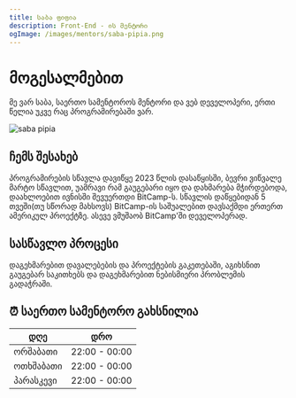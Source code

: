 ```yaml
---
title: საბა ფიფია
description: Front-End - ის მენტორი
ogImage: /images/mentors/saba-pipia.png
---
```


# მოგესალმებით

მე ვარ საბა, საერთო სამენტოროს მენტორი და ვებ დეველოპერი, ერთი წელია უკვე რაც პროგრამირებაში ვარ.

<img
  src="/images/mentors/saba-pipia.png"
  alt="saba pipia"
  className="w-80 mx-auto"
/>

## ჩემს შესახებ

პროგრამირების სწავლა დავიწყე 2023 წლის დასაწყისში, ბევრი ვიწვალე მარტო სწავლით, უამრავი რამ გაუგებარი იყო და დახმარება მჭირდებოდა, დაახლოებით ივნისში შევუერთდი BitCamp-ს. სწავლის დაწყებიდან 5 თვეში(თუ სწორად მახსოვს) BitCamp-ის საშუალებით დავსაქმდი ერთერთ ამერიკულ პროექტზე. ასევე ვმუშაობ BitCamp'ში დეველოპერად.

## სასწავლო პროცესი

დაგეხმარებით დავალებების და პროექტების გაკეთებაში, აგიხსნით გაუგებარ საკითხებს და დაგეხმარებით ნებისმიერი პრობლემის გადაჭრაში.

## ⏰ საერთო სამენტორო გახსნილია

| **დღე**   | **დრო**       |
| --------- | ------------- |
| ორშაბათი  | 22:00 - 00:00 |
| ოთხშაბათი | 22:00 - 00:00 |
| პარასკევი | 22:00 - 00:00 |

